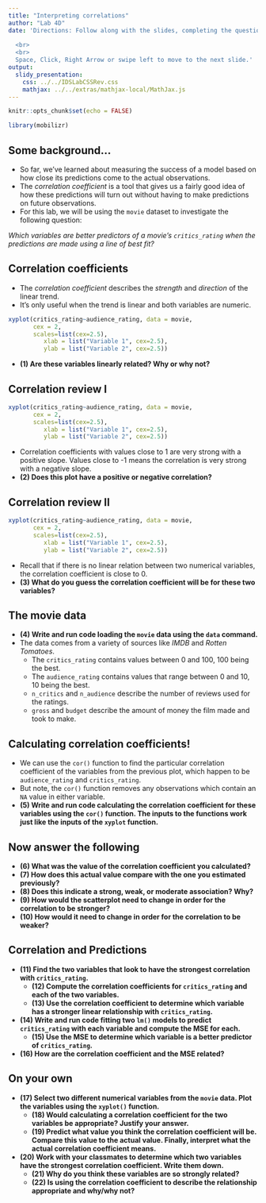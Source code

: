 ```yaml
---
title: "Interpreting correlations"
author: "Lab 4D"
date: 'Directions: Follow along with the slides, completing the questions in <font color=#25679E><b>blue</b></font> on your computer, and answering the questions in **red** in your journal.  
  
  <br>
  <br>
  Space, Click, Right Arrow or swipe left to move to the next slide.'
output: 
  slidy_presentation: 
    css: ../../IDSLabCSSRev.css
    mathjax: ../../extras/mathjax-local/MathJax.js
---
```


```r
knitr::opts_chunk$set(echo = FALSE)
```

```r
library(mobilizr)
```

## Some background...

- So far, we’ve learned about measuring the success of a model based on how close its predictions come to the actual observations. 
- The _correlation coefficient_ is a tool that gives us a fairly good idea of how these predictions will turn out without having to make predictions on future observations.
- For this lab, we will be using the `movie` dataset to investigate the following question:

_Which variables are better predictors of a movie's `critics_rating` when the predictions are made using a line of best fit?_


## Correlation coefficients

- The _correlation coefficient_ describes the _strength_ and _direction_ of the linear trend.
- It's only useful when the trend is linear and both variables are numeric.
```r
xyplot(critics_rating~audience_rating, data = movie,
       cex = 2,
       scales=list(cex=2.5),
          xlab = list("Variable 1", cex=2.5),
          ylab = list("Variable 2", cex=2.5))
```

- **(1) Are these variables linearly related? Why or why not?**


## Correlation review I

```r
xyplot(critics_rating~audience_rating, data = movie,
       cex = 2,
       scales=list(cex=2.5),
          xlab = list("Variable 1", cex=2.5),
          ylab = list("Variable 2", cex=2.5))
```

- Correlation coefficients with values close to 1 are very strong with a positive slope. Values close to -1 means the correlation is very strong with a negative slope. 
- **(2) Does this plot have a positive or negative correlation?**


## Correlation review II

```r
xyplot(critics_rating~audience_rating, data = movie,
       cex = 2,
       scales=list(cex=2.5),
          xlab = list("Variable 1", cex=2.5),
          ylab = list("Variable 2", cex=2.5))
```

- Recall that if there is no linear relation between two numerical variables, the correlation coefficient is close to 0. 
- **(3) What do you guess the correlation coefficient will be for these two variables?**


## The movie data

- **(4) Write and run code loading the `movie` data using the `data` command.**
- The data comes from a variety of sources like _IMDB_ and _Rotten Tomatoes_. 
    - The `critics_rating` contains values between 0 and 100, 100 being the best.
    - The `audience_rating` contains values that range between 0 and 10, 10 being the best.
    - `n_critics` and `n_audience` describe the number of reviews used for the ratings.
    - `gross` and `budget` describe the amount of money the film made and took to make.


## Calculating correlation coefficients!

- We can use the `cor()` function to find the particular correlation coefficient of the variables from the previous plot, which happen to be `audience_rating` and `critics_rating`.
- But note, the `cor()` function removes any observations which contain an `NA` value in either variable.
- **(5) Write and run code calculating the correlation coefficient for these variables using the `cor()` function. The inputs to the functions work just like the inputs of the `xyplot` function.**


## Now answer the following

- **(6) What was the value of the correlation coefficient you calculated?**
- **(7) How does this actual value compare with the one you estimated previously?**
- **(8) Does this indicate a strong, weak, or moderate association? Why?**
- **(9) How would the scatterplot need to change in order for the correlation to be stronger?**
- **(10) How would it need to change in order for the correlation to be weaker?**


<!-- What if we changed the data? -->
<!-- === -->
<!-- - **Would the correlation coefficient change if we took all of our values and subtracted 50 from all of the `critics_score`? Why do you think this is?** -->
<!-- - Test your answer by running the following code: -->
<!-- ```{r, eval=FALSE} -->
<!-- cor(audience_rating~(critics_rating-50),  -->
<!--      data = movie) -->
<!-- ``` -->
<!-- - **What value was returned for the correlation coefficient?** -->
<!-- - **How does this actual value compare with the one you estimated previously?** -->

<!-- What if we changed the data, again? -->
<!-- === -->

<!-- - **What happens to the correlation coefficient if we multiplied all of the `critics_rating` values by 50?  How do you explain this?** -->
<!-- - Test your answer by running the following code: -->
<!-- ```{r, eval=FALSE} -->
<!-- cor(audience_rating~(critics_rating*50), data = movie) -->
<!-- ``` -->
<!-- - **What value was returned for the correlation coefficient?** -->
<!-- - **How does this actual value compare with the one you estimated previously?** -->


## Correlation and Predictions

- **(11) Find the two variables that look to have the strongest correlation with `critics_rating`.**
    - **(12) Compute the correlation coefficients for `critics_rating` and each of the two variables.**
    - **(13) Use the correlation coefficient to determine which variable has a stronger linear relationship with `critics_rating`.**
- **(14) Write and run code fitting two `lm()` models to predict `critics_rating` with each variable and compute the MSE for each.** 
    - **(15) Use the MSE to determine which variable is a better predictor of `critics_rating`.**
- **(16) How are the correlation coefficient and the MSE related?**


## On your own

- **(17) Select two different numerical variables from the `movie` data. Plot the variables using the `xyplot()` function.**
    - **(18) Would calculating a correlation coefficient for the two variables be appropriate? Justify your answer.**
    - **(19) Predict what value you think the correlation coefficient will be. Compare this value to the actual value. Finally, interpret what the actual correlation coefficient means.**
- **(20) Work with your classmates to determine which two variables have the strongest correlation coefficient. Write them down.**
  - **(21) Why do you think these variables are so strongly related?**
  - **(22) Is using the correlation coefficient to describe the relationship appropriate and why/why not?**
